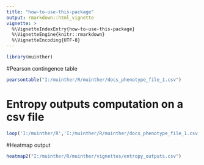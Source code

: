 ```yaml
---
title: "how-to-use-this-package"
output: rmarkdown::html_vignette
vignette: >
  %\VignetteIndexEntry{how-to-use-this-package}
  %\VignetteEngine{knitr::rmarkdown}
  %\VignetteEncoding{UTF-8}
---
```



```r
library(muinther)
```
#Pearson contingence table
```r
pearsontable("I:/muinther/R/muinther/docs_phenotype_file_1.csv")
```
# Entropy outputs computation on a csv file
```r
loop('I:/muinther/R','I:/muinther/R/muinther/docs_phenotype_file_1.csv',1,7)
```
#Heatmap output
```r
heatmap2("I:/muinther/R/muinther/vignettes/entropy_outputs.csv")
```
